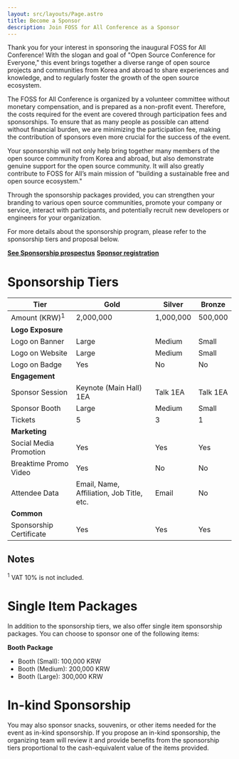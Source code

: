 ```yaml
---
layout: src/layouts/Page.astro
title: Become a Sponsor
description: Join FOSS for All Conference as a Sponsor
---
```


Thank you for your interest in sponsoring the inaugural FOSS for All Conference! With the slogan and goal of "Open Source Conference for Everyone," this event brings together a diverse range of open source projects and communities from Korea and abroad to share experiences and knowledge, and to regularly foster the growth of the open source ecosystem.

The FOSS for All Conference is organized by a volunteer committee without monetary compensation, and is prepared as a non-profit event. Therefore, the costs required for the event are covered through participation fees and sponsorships. To ensure that as many people as possible can attend without financial burden, we are minimizing the participation fee, making the contribution of sponsors even more crucial for the success of the event.

Your sponsorship will not only help bring together many members of the open source community from Korea and abroad, but also demonstrate genuine support for the open source community. It will also greatly contribute to FOSS for All’s main mission of "building a sustainable free and open source ecosystem."

Through the sponsorship packages provided, you can strengthen your branding to various open source communities, promote your company or service, interact with participants, and potentially recruit new developers or engineers for your organization.

For more details about the sponsorship program, please refer to the sponsorship tiers and proposal below.

[**See Sponsorship prospectus**](/sponsorship-prospectus-en.pdf)
[**Sponsor registration**](https://app.formbricks.com/s/cmcki6hcu2c3jwv010v7sr9v4)

# Sponsorship Tiers

| Tier | Gold | Silver | Bronze |
| --- | --- | --- | --- |
| Amount (KRW)<sup>1</sup> | 2,000,000 | 1,000,000 | 500,000 |
| **Logo Exposure** |  |  |  |
| Logo on Banner | Large | Medium | Small |
| Logo on Website | Large | Medium | Small |
| Logo on Badge  | Yes | No | No |
| **Engagement** |  |  |  |
| Sponsor Session | Keynote (Main Hall) 1EA | Talk 1EA | Talk 1EA |
| Sponsor Booth | Large | Medium | Small |
| Tickets | 5 | 3 | 1 |
| **Marketing** |  |  |  |
| Social Media Promotion | Yes | Yes | Yes |
| Breaktime Promo Video | Yes | No | No |
| Attendee Data | Email, Name, Affiliation, Job Title, etc. | Email | No |
| **Common** |  |  |  |
| Sponsorship Certificate | Yes | Yes | Yes |

## Notes
<sup>1</sup> VAT 10%  is not included.

# Single Item Packages

In addition to the sponsorship tiers, we also offer single item sponsorship packages. You can choose to sponsor one of the following items:

**Booth Package**
- Booth (Small): 100,000 KRW
- Booth (Medium): 200,000 KRW
- Booth (Large): 300,000 KRW

# In-kind Sponsorship
You may also sponsor snacks, souvenirs, or other items needed for the event as in-kind sponsorship. If you propose an in-kind sponsorship, the organizing team will review it and provide benefits from the sponsorship tiers proportional to the cash-equivalent value of the items provided.